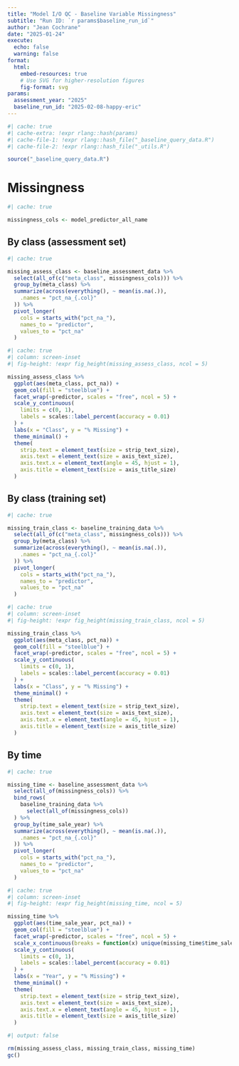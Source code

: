 ```yaml
---
title: "Model I/O QC - Baseline Variable Missingness"
subtitle: "Run ID: `r params$baseline_run_id`"
author: "Jean Cochrane"
date: "2025-01-24"
execute:
  echo: false
  warning: false
format:
  html:
    embed-resources: true
    # Use SVG for higher-resolution figures
    fig-format: svg
params:
  assessment_year: "2025"
  baseline_run_id: "2025-02-08-happy-eric"
---
```


```r
#| cache: true
#| cache-extra: !expr rlang::hash(params)
#| cache-file-1: !expr rlang::hash_file("_baseline_query_data.R")
#| cache-file-2: !expr rlang::hash_file("_utils.R")

source("_baseline_query_data.R")
```

# Missingness

```r
#| cache: true

missingness_cols <- model_predictor_all_name
```

::: {.panel-tabset}

## By class (assessment set)

```r
#| cache: true

missing_assess_class <- baseline_assessment_data %>%
  select(all_of(c("meta_class", missingness_cols))) %>%
  group_by(meta_class) %>%
  summarize(across(everything(), ~ mean(is.na(.)),
    .names = "pct_na_{.col}"
  )) %>%
  pivot_longer(
    cols = starts_with("pct_na_"),
    names_to = "predictor",
    values_to = "pct_na"
  )
```

```r
#| cache: true
#| column: screen-inset
#| fig-height: !expr fig_height(missing_assess_class, ncol = 5)

missing_assess_class %>%
  ggplot(aes(meta_class, pct_na)) +
  geom_col(fill = "steelblue") +
  facet_wrap(~predictor, scales = "free", ncol = 5) +
  scale_y_continuous(
    limits = c(0, 1),
    labels = scales::label_percent(accuracy = 0.01)
  ) +
  labs(x = "Class", y = "% Missing") +
  theme_minimal() +
  theme(
    strip.text = element_text(size = strip_text_size),
    axis.text = element_text(size = axis_text_size),
    axis.text.x = element_text(angle = 45, hjust = 1),
    axis.title = element_text(size = axis_title_size)
  )
```

## By class (training set)

```r
#| cache: true

missing_train_class <- baseline_training_data %>%
  select(all_of(c("meta_class", missingness_cols))) %>%
  group_by(meta_class) %>%
  summarize(across(everything(), ~ mean(is.na(.)),
    .names = "pct_na_{.col}"
  )) %>%
  pivot_longer(
    cols = starts_with("pct_na_"),
    names_to = "predictor",
    values_to = "pct_na"
  )
```

```r
#| cache: true
#| column: screen-inset
#| fig-height: !expr fig_height(missing_train_class, ncol = 5)

missing_train_class %>%
  ggplot(aes(meta_class, pct_na)) +
  geom_col(fill = "steelblue") +
  facet_wrap(~predictor, scales = "free", ncol = 5) +
  scale_y_continuous(
    limits = c(0, 1),
    labels = scales::label_percent(accuracy = 0.01)
  ) +
  labs(x = "Class", y = "% Missing") +
  theme_minimal() +
  theme(
    strip.text = element_text(size = strip_text_size),
    axis.text = element_text(size = axis_text_size),
    axis.text.x = element_text(angle = 45, hjust = 1),
    axis.title = element_text(size = axis_title_size)
  )
```

## By time

```r
#| cache: true

missing_time <- baseline_assessment_data %>%
  select(all_of(missingness_cols)) %>%
  bind_rows(
    baseline_training_data %>%
      select(all_of(missingness_cols))
  ) %>%
  group_by(time_sale_year) %>%
  summarize(across(everything(), ~ mean(is.na(.)),
    .names = "pct_na_{.col}"
  )) %>%
  pivot_longer(
    cols = starts_with("pct_na_"),
    names_to = "predictor",
    values_to = "pct_na"
  )
```

```r
#| cache: true
#| column: screen-inset
#| fig-height: !expr fig_height(missing_time, ncol = 5)

missing_time %>%
  ggplot(aes(time_sale_year, pct_na)) +
  geom_col(fill = "steelblue") +
  facet_wrap(~predictor, scales = "free", ncol = 5) +
  scale_x_continuous(breaks = function(x) unique(missing_time$time_sale_year)) +
  scale_y_continuous(
    limits = c(0, 1),
    labels = scales::label_percent(accuracy = 0.01)
  ) +
  labs(x = "Year", y = "% Missing") +
  theme_minimal() +
  theme(
    strip.text = element_text(size = strip_text_size),
    axis.text = element_text(size = axis_text_size),
    axis.text.x = element_text(angle = 45, hjust = 1),
    axis.title = element_text(size = axis_title_size)
  )
```

```r
#| output: false

rm(missing_assess_class, missing_train_class, missing_time)
gc()
```

:::
